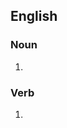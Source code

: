 ==English==

===Noun===
{{head|en|noun form}}

# {{plural of|gnarl|lang=en}}

===Verb===
{{head|en|verb form}}

# {{en-third-person singular of|gnarl}}